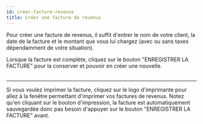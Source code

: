 ```yaml
---
id: creer-facture-revenus
title: Créer une facture de revenus
---
```



Pour créer une facture de revenus, il suffit d'entrer le nom de votre client, la date de la facture
et le montant que vous lui chargez (avec ou sans taxes dépendamment de votre situation).

<Image img={screenshot}/>
<br/>
Lorsque la facture est complète, cliquez sur le bouton "ENREGISTRER LA FACTURE"
pour la conserver et pouvoir en créer une nouvelle.

<br/>
<br/>
<hr/>
Si vous voulez imprimer la facture, cliquez sur le logo d'imprimante
pour allez à la fenêtre permettant d'imprimer vos factures de revenus.
Notez qu'en cliquant sur le bouton d'impression, la facture est automatiquement
sauvegardée donc pas besoin d'appuyer sur le bouton "ENREGISTRER LA FACTURE" avant.

<br/>
<br/>

<Image img={screenshot2}/>
